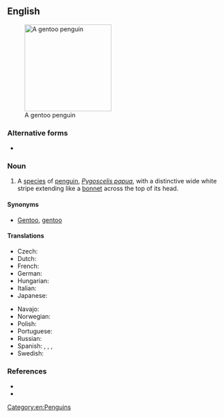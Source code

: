 ==English==
[[Image:Pygoscelis papua.jpg|200px|thumb|right|A gentoo penguin]]
===Alternative forms===
* {{vern|Gentoo penguin}}

===Noun===
{{en-noun|head=[[Gentoo|gentoo]] [[penguin]]}}

# A [[species]] of [[penguin]], ''[[Pygoscelis papua]]'', with a distinctive wide white stripe extending like a [[bonnet]] across the top of its head.

====Synonyms====
* [[Gentoo]], [[gentoo]]

====Translations====
{{trans-top|penguin}}
* Czech: {{t|cs|tučňák oslí}}
* Dutch: {{t|nl|ezelspinguïn}}
* French: {{t+|fr|manchot papou|m}}
* German: {{t+|de|Eselspinguin|m}}
* Hungarian: {{t+|hu|szamárpingvin}}
* Italian: {{t|it|pinguino papua|m}}
* Japanese: {{t+|ja|ジェンツーペンギン|tr=jentsū pengin}}
{{trans-mid}}
* Navajo: {{t|nv|tsídii naʼałkʼaiʼí bidaaʼ łichíʼígíí}}
* Norwegian: {{t|no|bøylepingvin}}
* Polish: {{t|pl|pingwin białobrewy}}
* Portuguese: {{t|pt|pinguim-gentoo}}
* Russian: {{t|ru|папуа́нский пингви́н|m}}
* Spanish: {{t|es|pingüino juanito|m}}, {{t|es|pingüino papúa|m}}, {{t|es|pingüino gentú|m}}, {{t|es|pingüino de vincha|m}}
* Swedish: {{t|sv|åsnepingvin}}
{{trans-bottom}}

===References===
* {{pedia}}
* {{specieslite|Pygoscelis papua|i=1}}

[[Category:en:Penguins]]